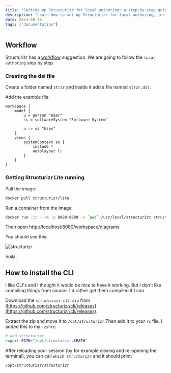 ```yaml
---
title: "Setting up Structurizr for local authoring: a step-by-step guide"
description: "Learn how to set up Structurizr for local authoring, including creating DSL files, running Structurizr Lite with Docker, and installing the Structurizr CLI. Follow this comprehensive guide to streamline your software architecture documentation workflow."
date: 2024-08-16
tags: ["documentation"]
---
```


## Workflow

Structurizr has a [workflow](https://docs.structurizr.com/lite/workflow)
suggestion.
We are going to follow the `local authoring` step by step.

### Creating the dsl file

Create a folder named `strzr` and inside it add a file named `strzr.dsl`.

Add the example file:

```plaintext
workspace {
    model {
        u = person "User"
        ss = softwareSystem "Software System"

        u -> ss "Uses"
    }
    views {
        systemContext ss {
            include *
            autolayout lr
        }
    }
}
```

### Getting Structurizr Lite running

Pull the image:

```bash
docker pull structurizr/lite
```

Run a container from the image:

```bash
docker run -it --rm -p 8080:8080 -v `pwd`:/usr/local/structurizr structurizr/lite
```

Then open [http://localhost:8080/workspace/diagrams](http://localhost:8080/workspace/diagrams)

You should see this:

![structurizr](/posts/structurizr/structurizr.png)

Voila.

## How to install the CLI

I like CLI's and I thought it would be nice to have it working.
But I don't like compiling things from source.
I'd rather get them compiled if I can.

Download the `structurizr-cli.zip` from [https://github.com/structurizr/cli/releases](https://github.com/structurizr/cli/releases).

Extract the zip and move it to `/opt/structurizr`.Then add it to your `rc` file.
I added this to my `.zshrc`:

```bash
# add structurizr
export PATH="/opt/structurizr:$PATH"
```

After reloading your session
(by for example closing and re-opening the terminal),
you can call `which structurizr` and it should print:

```plaintext
/opt/structurizr/structurizr
```
